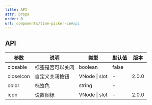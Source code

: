 ```yaml
---
title: API
attr: props
order: 0
url: components/time-picker-cn#api
---
```



## API

| 参数      | 说明             | 类型          | 默认值 | 版本  |
| --------- | ---------------- | ------------- | ------ | ----- |
| closable  | 标签是否可以关闭 | boolean       | false  |       |
| closeIcon | 自定义关闭按钮   | VNode \| slot | -      | 2.0.0 |
| color     | 标签色           | string        | -      |       |
| icon      | 设置图标         | VNode \| slot | -      | 2.0.0 |
